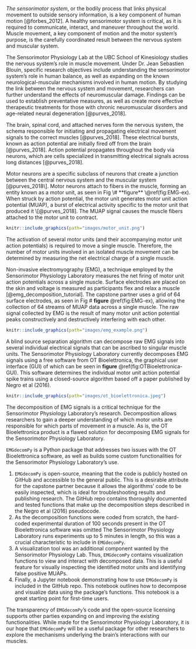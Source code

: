 *The sensorimotor system*, or the bodily process that links physical movement to outside sensory information, is a key component of human motion [@forbes_2012]. A healthy sensorimotor system is critical, as it is required to communicate, interact, and maneuver throughout the world. Muscle movement, a key component of motion and the motor system's purpose, is the carefully coordinated result between the nervous system and muscular system.

The Sensorimotor Physiology Lab at the UBC School of Kinesiology studies the nervous system's role in muscle movement. Under Dr. Jean Sebastien Blouin, specific research objectives include understanding the sensorimotor system's role in human balance, as well as expanding on the known neurological-muscular mechanisms involved in human motion. By studying the link between the nervous system and movement, researchers can further understand the effects of neuromuscular damage. Findings can be used to establish preventative measures, as well as create more effective therapeutic treatments for those with chronic neuromuscular disorders and age-related neural degeneration [@purves_2018].

The brain, spinal cord, and attached nerves form the nervous system, the schema responsible for initiating and propagating electrical movement signals to the correct muscles [@purves_2018]. These electrical bursts, known as action potential are initially fired off from the brain [@purves_2018]. Action potential propagates throughout the body via neurons, which are cells specialized in transmitting electrical signals across long distances [@purves_2018].

Motor neurons are a specific subclass of neurons that create a junction between the central nervous system and the muscular system [@purves_2018\]. Motor neurons attach to fibers in the muscle, forming an entity known as a motor unit, as seen in Fig \# **figure** \@ref(fig:EMG-ex). When struck by action potential, the motor unit generates motor unit action potential (MUAP), a burst of electrical activity specific to the motor unit that produced it \[@purves_2018]. The MUAP signal causes the muscle fibers attached to the motor unit to contract.

```r
knitr::include_graphics(path="images/motor_unit.png")
```

The activation of several motor units (and their accompanying motor unit action potentials) is required to move a single muscle. Therefore, the number of motor units involved in an isolated muscle movement can be determined by measuring the net electrical charge of a single muscle.

Non-invasive electromyography (EMG), a technique employed by the Sensorimotor Physiology Laboratory measures the net firing of motor unit action potentials across a single muscle. Surface electrodes are placed on the skin and voltage is measured as participants flex and relax a muscle [@emg_decomposition_tutorial]. The capstone partner uses a grid of 64 surface electrodes, as seen in Fig \# **figure** \@ref(fig:EMG-ex), allowing the collection of 64 streams of MUAP data across a single muscle. The raw signal collected by EMG is the result of many motor unit action potential peaks constructively and destructively interfering with each other.

```r
knitr::include_graphics(path="images/emg_example.png")
```

A blind source separation algorithm can decompose raw EMG signals into several individual electrical signals that can be ascribed to singular muscle units. The Sensorimotor Physiology Laboratory currently decomposes EMG signals using a free software from OT Bioelettronica, the graphical user interface (GUI) of which can be seen in **figure** \@ref(fig:OTBioelettronica-GUI). This software determines the individual motor unit action potential spike trains using a closed-source algorithm based off a paper published by Negro et al (2016).

```r
knitr::include_graphics(path="images/ot_bioelettronica.jpeg")
```

The decomposition of EMG signals is a critical technique for the Sensorimotor Physiology Laboratory's research. Decomposition allows researchers to gain a deeper understanding of which motor units are responsible for which parts of movement in a muscle. As is, the OT Bioelettronica product is a flawed solution for decomposing EMG signals for the Sensorimotor Physiology Laboratory.

`EMGdecomPy` is a Python package that addresses two issues with the OT Bioelettronica software, as well as builds some custom functionalities for the Sensorimotor Physiology Laboratory's use.

1.  `EMGdecomPy` is open-source, meaning that the code is publicly hosted on GitHub and accessible to the general public. This is a desirable attribute for the capstone partner because it allows the algorithms' code to be easily inspected, which is ideal for troubleshooting results and publishing research. The GitHub repo contains thoroughly documented and tested functions that make up the decomposition steps described in the Negro et al (2016) pseudocode.
2.  As the decomposition functions were coded from scratch, the hard-coded experimental duration of 100 seconds present in the OT Bioelettronica software was omitted The Sensorimotor Physiology Laboratory runs experiments up to 5 minutes in length, so this was a crucial characteristic to include in `EMGdecomPy`.
3.  A visualization tool was an additional component wanted by the Sensorimotor Physiology Lab. Thus, `EMGdecomPy` contains visualization functions to view and interact with decomposed data. This is a useful feature for visually inspecting the identified motor units and identifying false positive MUAPs.
4.  Finally, a Jupyter notebook demonstrating how to use `EMGdecomPy` is included in the GitHub repo. This notebook outlines how to decompose and visualize data using the package's functions. This notebook is a great starting point for first-time users.

The transparency of `EMGdecomPy`'s code and the open-source licensing supports other parties expanding on and improving the existing functionalities. While made for the Sensorimotor Physiology Laboratory, it is our hope that `EMGdecomPy` will be a useful package for other researchers to explore the mechanisms underlying the brain's interactions with our muscles.
